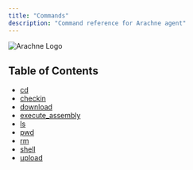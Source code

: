 ```yaml
---
title: "Commands"
description: "Command reference for Arachne agent"
---
```


<img src="./images/arachne.svg" alt="Arachne Logo" />

## Table of Contents

  * [cd](./commands/cd)
  * [checkin](./commands/checkin)
  * [download](./commands/download)
  * [execute_assembly](./commands/execute_assembly)
  * [ls](./commands/ls)
  * [pwd](./commands/pwd)
  * [rm](./commands/rm)
  * [shell](./commands/shell)
  * [upload](./commands/upload)
